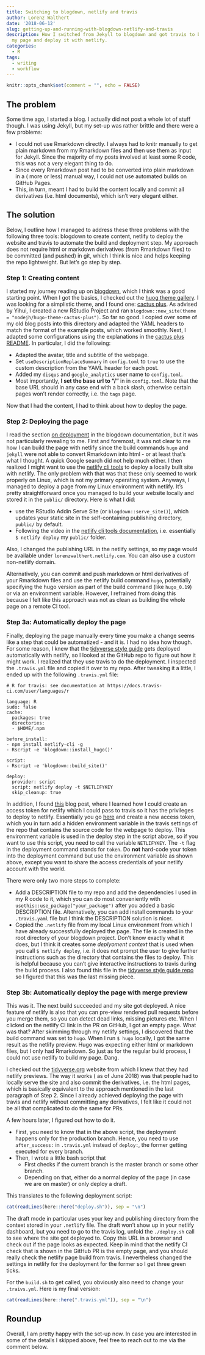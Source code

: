 ```yaml
---
title: Switching to blogdown, netlify and travis
author: Lorenz Walthert
date: '2018-06-12'
slug: getting-up-and-running-with-blogdown-netlify-and-travis
description: How I switched from Jekyll to blogdown and got travis to build 
  my page and deploy it with netlify.
categories:
  - R
tags:
  - writing
  - workflow
---
```

```r
knitr::opts_chunk$set(comment = "", echo = FALSE)
```


## The problem
Some time ago, I started a blog. I actually did not post a whole lot of stuff 
though. I was using Jekyll, but my set-up was rather brittle and there were 
a few problems:

- I could not use Rmarkdown directly. I always had to knitr manually to get 
  plain markdown from my Rmarkdown files and then use them as input for Jekyll. 
  Since the majority of my posts 
  involved at least some R code, this was not a very elegant thing to do.
- Since every Rmarkdown post had to be converted into plain markdown in a (
  more or less) manual way, I could not use automated builds on GitHub Pages. 
- This, in turn, meant I had to build the content locally and commit all 
  derivatives (i.e. html documents), which isn't very elegant either.
  

## The solution

Below, I outline how I managed to address these three problems with the
following three tools: 
blogdown to create content, netlify to deploy the website and travis to 
automate the build and deployment step. My approach does not require html or
markdown derivatives (from Rmarkdown files) to be committed (and pushed) in git, 
which I think is nice and helps keeping the repo lightweight.
But let's go step by step.

### Step 1: Creating content

I started my journey reading up on 
[blogdown](https://bookdown.org/yihui/blogdown/), which I think was a good
starting point. When I got the basics, I checked out the 
[huog theme gallery](https://themes.gohugo.io/). I was looking for a simplistic
theme, and I found one: [cactus plus](https://themes.gohugo.io/hugo-theme-cactus-plus/).
As advised by Yihui, I created a new RStudio Project and ran
`blogdown::new_site(theme = "nodejh/hugo-theme-cactus-plus")`. So far so good.
I copied over some of my old blog posts into this directory and adapted the YAML
headers to match the format of the example posts, which worked smoothly.
Next, I adapted some configurations using the explanations in the 
[cactus plus README](https://github.com/nodejh/hugo-theme-cactus-plus#example-site).
In particular, I did the following:

* Adapted the avatar, title and subtitle of the webpage.
* Set `useDescriptionReplaceSummary` in `config.toml` to `true` to use the 
  custom description from the YAML header for each post.
* Added my `disqus` and `google_analytics` user name to `config.toml`.
* Most importantly, **I set the base url to "/"** in in `config.toml`. Note 
  that the base URL should in any case end with a back slash, otherwise certain
  pages won't render correctly, i.e. the `tags` page.

Now that I had the content, I had to think about how to deploy the page.

### Step 2: Deploying the page

I read the section [on deployment](https://bookdown.org/yihui/blogdown/deployment.html) in the blogdown documentation, but it was not particularly revealing to me. First and foremost, 
it was not clear to me how I can build the page with netlify since
the build commands `hugo` and `jekyll` were not able to convert Rmarkdown into
html - or at least that's what I thought. A quick Google search did not 
help much either. I then realized I might want to use the 
[netlify cli tools](https://www.netlify.com/docs/cli/) to deploy a locally
built site with netlify. The only problem with that was that these only seemed 
to work properly on Linux, which is not my primary operating system. Anyways, I 
managed to deploy a page from my Linux environment with netlify. It's pretty 
straightforward once you managed to build your website locally and stored it 
in the `public/` directory. Here is what I did:

* use the RStudio Addin Serve Site (or `blogdown::serve_site()`), which 
  updates your static site in the self-containing publishing directory, 
  `public/` by default.
* Following the video in the 
  [netlify cli tools documentation](https://www.netlify.com/docs/cli/), i.e.
  essentially `$ netlify deploy` my `public/` folder.
  
Also, I changed the publishing URL in the netlify settings, so my page would 
be available under `lorenzwalthert.netlify.com`. You can also use a custom 
non-netlify domain.

Alternatively, you can commit and push markdown or html derivatives of your 
Rmarkdown files and use the netlify build command `hugo`, potentially specifying
the hugo version as part of the build command (like `hugo_0.19`) or via an 
environment variable. However, I refrained from doing this because I felt like
this approach was not as clean as building the whole page on a remote CI tool.

### Step 3a: Automatically deploy the page

Finally, deploying the page manually every time you make a change seems like a
step that could be automatized - and it is. I had no idea how though. For some 
reason, I knew that the [tidyverse style guide](http://style.tidyverse.org) 
gets deployed automatically with netlify, so I looked at the GitHub repo to 
figure out how it might work. I realized that they use travis to do the 
deployment. I inspected the `.travis.yml` file and copied it over to my repo.
After tweaking it a little, I ended up with the following `.travis.yml` file:

```
# R for travis: see documentation at https://docs.travis-ci.com/user/languages/r

language: R
sudo: false
cache:
  packages: true
  directories:
  - $HOME/.npm

before_install:
- npm install netlify-cli -g
- Rscript -e 'blogdown::install_hugo()'

script:
- Rscript -e 'blogdown::build_site()'

deploy:
  provider: script
  script: netlify deploy -t $NETLIFYKEY
  skip_cleanup: true
```

In addition, I found [this](https://therocketeers.github.io/blog/using-travis-ci-to-deploy-jekyll-on-netlify/) blog post, where I learned how I could create an 
access token for netlify which I could pass to travis so it has the 
privileges to deploy to netlify. Essentially you go [here](https://app.netlify.com/applications) and create a new access
token, which you in turn add a hidden environment variable in the travis 
settings of the repo that contains the source code for the webpage to deploy. 
This environment variable is used in the deploy step in the script above, so if 
you want to use this script, you need to call the variable `NETLIFYKEY`. 
The `-t` flag in
the deployment command stands for `token`. Do **not** hard-code your token into 
the deployment command but use the environment variable as shown above, except 
you want to share the access credentials of your netlify account with the world.

There were only two more steps to complete:

* Add a DESCRIPTION file to my repo and add the dependencies I used in my 
  R code to it, which you
  can do most conveniently with `usethis::use_package("your_package")` after 
  you added a basic DESCRIPTION file. 
  Alternatively, you can add install commands to your `.travis.yaml` file but 
  I think the DESCRIPTION solution is nicer.
* Copied the `.netlify` file from my local Linux environment from which I have 
  already successfully deployed the page. The file is created in the root 
  directory of your blogdown project. Don't know exactly what it does, but 
  I think it creates some *deplyoment context* that is used when you call 
  `$ netlify deploy`, 
  i.e. it does not prompt the user to give further instructions such as the 
  directory that contains the files to deploy. This is helpful because you can't
  give interactive instructions to travis during the build process.
  I also found this file in the 
  [tidyverse style guide repo](https://github.com/tidyverse/style) so I figured 
  that this was the last missing piece.


### Step 3b: Automatically deploy the page with merge preview

This was it. The next build succeeded and my site got deployed. A nice feature
of netlify is also that you can pre-view rendered pull requests before you 
merge them, so you can detect dead links, missing pictures etc. When I clicked 
on the netlify CI link in the PR on GitHub, I got an empty page. What was that? 
After skimming through my netlify settings, I discovered that the build command
was set to `hugo`. When I run `$ hugo` locally, I got the same result as the 
netlify preview. Hugo was expecting either html or markdown files, but I only
had Rmarkdown. So just as for the regular build process, I could not use netlify
to build my page. Dang.

I checked out the [tidyverse.org](https://github.com/tidyverse/tidyverse.org)
website from which I knew that they had netlify previews. The way it works (
as of June 2018) was that people had to locally serve the site and also commit
the derivatives, i.e. the html pages, which is basically equivalent to the 
approach mentioned in the last paragraph of Step 2. Since I already achieved 
deploying the page with travis and netlify without committing any derivatives, I 
felt like it could not be all that complicated to do the same for PRs.

A few hours later, I figured out how to do it.

* First, you need to know that in the above script, the deployment happens 
  only for the production branch. Hence, you need to use `after_success:` in 
  `.travis.yml` instead of `deploy:`, the former getting executed for every 
  branch.
* Then, I wrote a little bash script that
    * First checks if the current branch is the master branch or some other 
      branch.
    * Depending on that, either do a normal deploy of the page (in case we are
      on master) or only deploy a draft.

This translates to the following deployment script:

```r
cat(readLines(here::here("deploy.sh")), sep = "\n")
```


The draft mode in particular uses your key and publishing directory from the 
context stored in your `.netlify` file. The draft won't show up in your netlify
dashboard, but you need to go to the travis log, unfold the `./deploy.sh` call 
to see where the site got deployed to. Copy this URL in a browser and check out 
if the page looks as expected. Keep in mind that the netlify CI check that is 
shown in the GitHub PR is the empty page, and you should really check the 
netlify page build from travis.
I nevertheless changed the settings in netlify for the deployment for the 
former so I get three green ticks.

For the `build.sh` to get called, you obviously also need to change your
`.traivs.yml`. Here is my final version:

```r
cat(readLines(here::here(".travis.yml")), sep = "\n")
```

## Roundup

Overall, I am pretty happy with the set-up now. In case you are interested in 
some of the details I skipped above, feel free to reach out to me via the 
comment below.